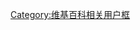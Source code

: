 <!--Space intentionally blank. Used to display nothing--><noinclude>
[[Category:维基百科相关用户框]]
</noinclude>
